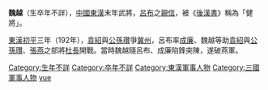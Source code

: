 {{unreferenced|time=2020-01-10}}
'''魏越'''（生卒年不詳），[[中國|中國]][[東漢|東漢]]末年武將，[[呂布|呂布]]之[[親信|親信]]，被《[[後漢書|後漢書]]》稱為「健將」。

[[東漢|東漢]][[初平_(年号)|初平]]三年（192年），[[袁紹|袁紹]]與[[公孫瓚|公孫瓚]]爭[[冀州|冀州]]，呂布率[[成廉|成廉]]、魏越等助[[袁紹|袁紹]]與[[公孫瓚|公孫瓚]]、[[張燕|張燕]]之部將[[杜長|杜長]]開戰。當時魏越隨呂布、成廉陷鋒突陳，遂破燕軍。

{{汉朝人物小作品}}

[[Category:生年不詳|Category:生年不詳]]
[[Category:卒年不詳|Category:卒年不詳]]
[[Category:東漢軍事人物|Category:東漢軍事人物]]
[[Category:三國軍事人物|Category:三國軍事人物]]
[[Category:魏姓|yue]]